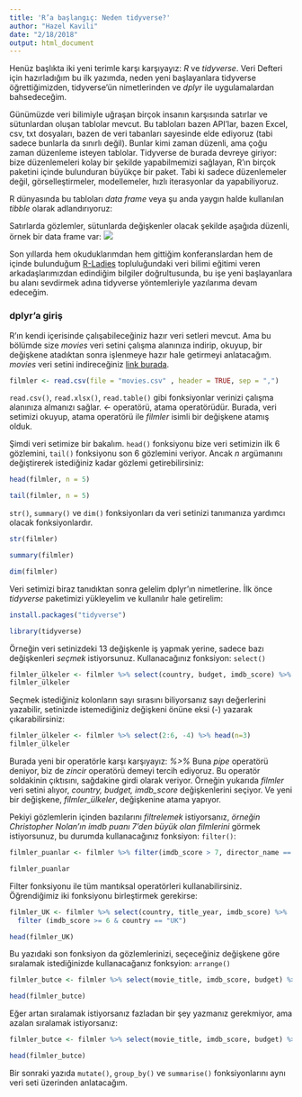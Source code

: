 ```yaml
---
title: 'R’a başlangıç: Neden tidyverse?'
author: "Hazel Kavili"
date: "2/18/2018"
output: html_document
---
```


Henüz başlıkta iki yeni terimle karşı karşıyayız: *R* ve *tidyverse*. Veri Defteri için hazırladığım bu ilk yazımda, neden yeni başlayanlara tidyverse öğrettiğimizden, tidyverse'ün nimetlerinden ve *dplyr* ile uygulamalardan bahsedeceğim.

Günümüzde veri bilimiyle uğraşan birçok insanın karşısında satırlar ve sütunlardan oluşan tablolar mevcut. Bu tabloları bazen API'lar, bazen Excel, csv, txt dosyaları, bazen de veri tabanları sayesinde elde ediyoruz (tabi sadece bunlarla da sınırlı değil). Bunlar kimi zaman düzenli, ama çoğu zaman düzenleme isteyen tablolar. Tidyverse de burada devreye giriyor: bize düzenlemeleri kolay bir şekilde yapabilmemizi sağlayan, R'ın birçok paketini içinde bulunduran büyükçe bir paket. Tabi ki sadece düzenlemeler değil, görselleştirmeler, modellemeler, hızlı iterasyonlar da yapabiliyoruz.

R dünyasında bu tabloları *data frame* veya şu anda yaygın halde kullanılan *tibble* olarak adlandırıyoruz:

Satırlarda gözlemler, sütunlarda değişkenler olacak şekilde aşağıda düzenli, örnek bir data frame var:
![](/Users/hazel/Desktop/VeriDefteriNotlar/VeriDefteri/dataframe.png)

Son yıllarda hem okuduklarımdan hem gittiğim konferanslardan hem de içinde bulunduğum [R-Ladies](https://rladies.org) topluluğundaki veri bilimi eğitimi veren arkadaşlarımızdan edindiğim bilgiler doğrultusunda, bu işe yeni başlayanlara bu alanı sevdirmek adına tidyverse yöntemleriyle yazılarıma devam edeceğim.

### dplyr'a giriş
R'ın kendi içerisinde çalışabileceğiniz hazır veri setleri mevcut. Ama bu bölümde size *movies* veri setini çalışma alanınıza indirip, okuyup, bir değişkene atadıktan sonra işlenmeye hazır hale getirmeyi anlatacağım. *movies* veri setini indireceğiniz [link burada]().  

```r
filmler <- read.csv(file = "movies.csv" , header = TRUE, sep = ",") 
```

`read.csv()`, `read.xlsx()`, `read.table()` gibi fonksiyonlar verinizi çalışma alanınıza almanızı sağlar. *<-* operatörü, atama operatörüdür. Burada, veri setimizi okuyup, atama operatörü ile *filmler* isimli bir değişkene atamış olduk.

Şimdi veri setimize bir bakalım. `head()` fonksiyonu bize veri setimizin ilk 6 gözlemini, `tail()` fonksiyonu son 6 gözlemini veriyor. Ancak *n* argümanını değiştirerek istediğiniz kadar gözlemi getirebilirsiniz:

```r
head(filmler, n = 5)
```

```r
tail(filmler, n = 5)
```

`str()`, `summary()` ve `dim()` fonksiyonları da veri setinizi tanımanıza yardımcı olacak fonksiyonlardır.

```r
str(filmler)
```

```r
summary(filmler)
```

```r
dim(filmler)
```

Veri setimizi biraz tanıdıktan sonra gelelim dplyr'ın nimetlerine. İlk önce *tidyverse* paketimizi yükleyelim ve kullanılır hale getirelim:

```r
install.packages("tidyverse")
```

```r
library(tidyverse)
```

Örneğin veri setinizdeki 13 değişkenle iş yapmak yerine, sadece bazı değişkenleri *seçmek* istiyorsunuz. Kullanacağınız fonksiyon: `select()`

```r
filmler_ülkeler <- filmler %>% select(country, budget, imdb_score) %>% head(n=3)
filmler_ülkeler
```

Seçmek istediğiniz kolonların sayı sırasını biliyorsanız sayı değerlerini yazabilir, setinizde istemediğiniz değişkeni önüne eksi (-) yazarak çıkarabilirsiniz:

```r
filmler_ülkeler <- filmler %>% select(2:6, -4) %>% head(n=3)
filmler_ülkeler
```

Burada yeni bir operatörle karşı karşıyayız: *%>%* 
Buna *pipe* operatörü deniyor, biz de *zincir* operatörü demeyi tercih ediyoruz. Bu operatör soldakinin çıktısını, sağdakine girdi olarak veriyor. Örneğin yukarıda *filmler* veri setini alıyor, *country, budget, imdb_score* değişkenlerini seçiyor. Ve yeni bir değişkene, *filmler_ülkeler*, değişkenine atama yapıyor. 

Pekiyi gözlemlerin içinden bazılarını *filtrelemek* istiyorsanız, *örneğin Christopher Nolan'ın imdb puanı 7'den büyük olan filmlerini* görmek istiyorsunuz, bu durumda kullanacağınız fonksiyon: `filter()`:

```r
filmler_puanlar <- filmler %>% filter(imdb_score > 7, director_name == "Christopher Nolan")

filmler_puanlar
```

Filter fonksiyonu ile tüm mantıksal operatörleri kullanabilirsiniz. Öğrendiğimiz iki fonksiyonu birleştirmek gerekirse:

```r
filmler_UK <- filmler %>% select(country, title_year, imdb_score) %>% 
  filter (imdb_score >= 6 & country == "UK") 

head(filmler_UK)
```

Bu yazıdaki son fonksiyon da gözlemlerinizi, seçeceğiniz değişkene göre sıralamak istediğinizde kullanacağanız fonksyion: `arrange()`

```r
filmler_butce <- filmler %>% select(movie_title, imdb_score, budget) %>% arrange(budget)

head(filmler_butce)

```

Eğer artan sıralamak istiyorsanız fazladan bir şey yazmanız gerekmiyor, ama azalan sıralamak istiyorsanız:

```r
filmler_butce <- filmler %>% select(movie_title, imdb_score, budget) %>% arrange(desc(budget))

head(filmler_butce)

```

Bir sonraki yazıda `mutate()`, `group_by()` ve `summarise()` fonksiyonlarını aynı veri seti üzerinden anlatacağım.